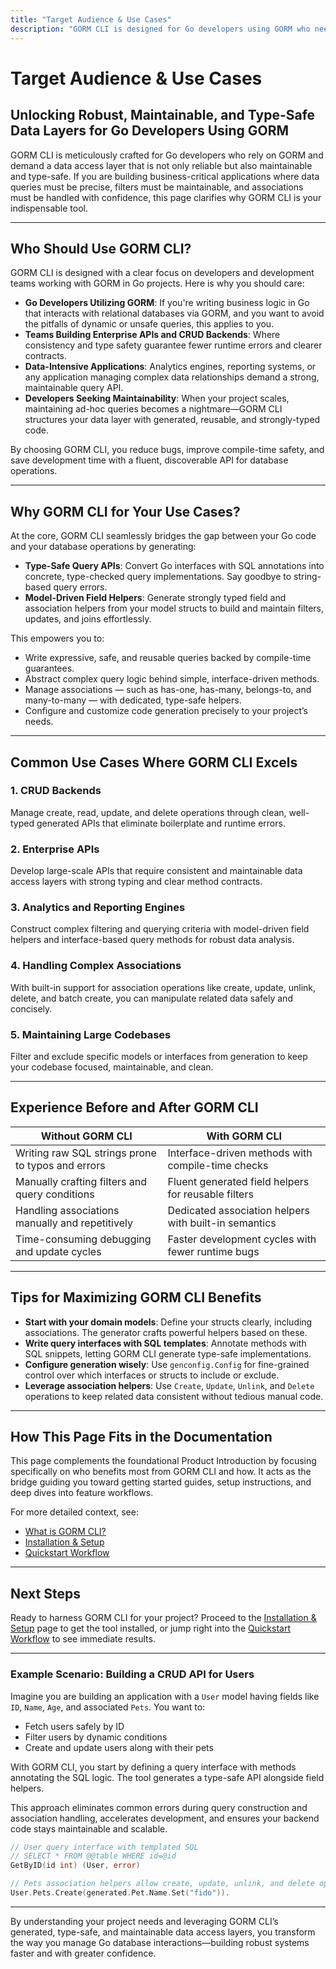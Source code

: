 ```yaml
---
title: "Target Audience & Use Cases"
description: "GORM CLI is designed for Go developers using GORM who need robust, maintainable, and type-safe data layer access. Best suited for teams building business applications where reliable querying, maintainable filters, and strong association handling are critical. Common use cases include CRUD backends, enterprise APIs, analytics engines, and large-scale data applications."
---
```


# Target Audience & Use Cases

## Unlocking Robust, Maintainable, and Type-Safe Data Layers for Go Developers Using GORM

GORM CLI is meticulously crafted for Go developers who rely on GORM and demand a data access layer that is not only reliable but also maintainable and type-safe. If you are building business-critical applications where data queries must be precise, filters must be maintainable, and associations must be handled with confidence, this page clarifies why GORM CLI is your indispensable tool.

---

## Who Should Use GORM CLI?

GORM CLI is designed with a clear focus on developers and development teams working with GORM in Go projects. Here is why you should care:

- **Go Developers Utilizing GORM**: If you're writing business logic in Go that interacts with relational databases via GORM, and you want to avoid the pitfalls of dynamic or unsafe queries, this applies to you.
- **Teams Building Enterprise APIs and CRUD Backends**: Where consistency and type safety guarantee fewer runtime errors and clearer contracts.
- **Data-Intensive Applications**: Analytics engines, reporting systems, or any application managing complex data relationships demand a strong, maintainable query API.
- **Developers Seeking Maintainability**: When your project scales, maintaining ad-hoc queries becomes a nightmare—GORM CLI structures your data layer with generated, reusable, and strongly-typed code.

<Check>
By choosing GORM CLI, you reduce bugs, improve compile-time safety, and save development time with a fluent, discoverable API for database operations.
</Check>

---

## Why GORM CLI for Your Use Cases?

At the core, GORM CLI seamlessly bridges the gap between your Go code and your database operations by generating:

- **Type-Safe Query APIs**: Convert Go interfaces with SQL annotations into concrete, type-checked query implementations. Say goodbye to string-based query errors.
- **Model-Driven Field Helpers**: Generate strongly typed field and association helpers from your model structs to build and maintain filters, updates, and joins effortlessly.

This empowers you to:

- Write expressive, safe, and reusable queries backed by compile-time guarantees.
- Abstract complex query logic behind simple, interface-driven methods.
- Manage associations — such as has-one, has-many, belongs-to, and many-to-many — with dedicated, type-safe helpers.
- Configure and customize code generation precisely to your project’s needs.

---

## Common Use Cases Where GORM CLI Excels

### 1. **CRUD Backends**
Manage create, read, update, and delete operations through clean, well-typed generated APIs that eliminate boilerplate and runtime errors.

### 2. **Enterprise APIs**
Develop large-scale APIs that require consistent and maintainable data access layers with strong typing and clear method contracts.

### 3. **Analytics and Reporting Engines**
Construct complex filtering and querying criteria with model-driven field helpers and interface-based query methods for robust data analysis.

### 4. **Handling Complex Associations**
With built-in support for association operations like create, update, unlink, delete, and batch create, you can manipulate related data safely and concisely.

### 5. **Maintaining Large Codebases**
Filter and exclude specific models or interfaces from generation to keep your codebase focused, maintainable, and clean.

---

## Experience Before and After GORM CLI

| Without GORM CLI                                     | With GORM CLI                                        |
|----------------------------------------------------|-----------------------------------------------------|
| Writing raw SQL strings prone to typos and errors  | Interface-driven methods with compile-time checks    |
| Manually crafting filters and query conditions     | Fluent generated field helpers for reusable filters  |
| Handling associations manually and repetitively    | Dedicated association helpers with built-in semantics|
| Time-consuming debugging and update cycles         | Faster development cycles with fewer runtime bugs     |

---

## Tips for Maximizing GORM CLI Benefits

- **Start with your domain models**: Define your structs clearly, including associations. The generator crafts powerful helpers based on these.
- **Write query interfaces with SQL templates**: Annotate methods with SQL snippets, letting GORM CLI generate type-safe implementations.
- **Configure generation wisely**: Use `genconfig.Config` for fine-grained control over which interfaces or structs to include or exclude.
- **Leverage association helpers**: Use `Create`, `Update`, `Unlink`, and `Delete` operations to keep related data consistent without tedious manual code.

---

## How This Page Fits in the Documentation

This page complements the foundational Product Introduction by focusing specifically on who benefits most from GORM CLI and how. It acts as the bridge guiding you toward getting started guides, setup instructions, and deep dives into feature workflows.

For more detailed context, see:

- [What is GORM CLI?](./what-is-gorm-cli)
- [Installation & Setup](../integration-getting-started/installation-setup)
- [Quickstart Workflow](../integration-getting-started/quickstart-workflow)

---

## Next Steps

Ready to harness GORM CLI for your project? Proceed to the [Installation & Setup](../integration-getting-started/installation-setup) page to get the tool installed, or jump right into the [Quickstart Workflow](../integration-getting-started/quickstart-workflow) to see immediate results.


---

### Example Scenario: Building a CRUD API for Users

Imagine you are building an application with a `User` model having fields like `ID`, `Name`, `Age`, and associated `Pets`. You want to:

- Fetch users safely by ID
- Filter users by dynamic conditions
- Create and update users along with their pets

With GORM CLI, you start by defining a query interface with methods annotating the SQL logic. The tool generates a type-safe API alongside field helpers.

This approach eliminates common errors during query construction and association handling, accelerates development, and ensures your backend code stays maintainable and scalable.

```go
// User query interface with templated SQL
// SELECT * FROM @@table WHERE id=@id
GetByID(id int) (User, error)

// Pets association helpers allow create, update, unlink, and delete operations
User.Pets.Create(generated.Pet.Name.Set("fido")).
```

---

By understanding your project needs and leveraging GORM CLI’s generated, type-safe, and maintainable data access layers, you transform the way you manage Go database interactions—building robust systems faster and with greater confidence.
